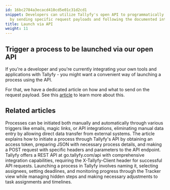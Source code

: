 ```yaml
---
id: 16bc2784a3ecacd410cd5e01c31d2cd1
snippet: Developers can utilize Tallyfy's open API to programmatically launch processes
  by sending specific request payloads and following the documented integration guidelines.
title: Launch via API
weight: 11
---
```


## Trigger a process to be launched via our open API

If you're a developer and you're currently integrating your own tools and applications with Tallyfy - you might want a convenient way of launching a process using the API.

For that, we have a dedicated article on how and what to send on the request payload. See this [article](/products/pro/integrations/open-api/how-to-start-a-process-using-tallyfy-api/) to learn more about this.


## Related articles
<CardGrid>
<LinkTitleCard header="<b>Launching > Triggers</b>" href="/products/pro/launching/triggers/" > Processes can be initiated both manually and automatically through various triggers like emails, magic links, or API integrations, eliminating manual data entry by allowing direct data transfer from external systems. </LinkTitleCard>
<LinkTitleCard header="<b>Open Api > Launch a process using Tallyfy API</b>" href="/products/pro/integrations/open-api/how-to-start-a-process-using-tallyfy-api/" > The article explains how to initiate a process through Tallyfy's API by obtaining an access token, preparing JSON with necessary process details, and making a POST request with specific headers and parameters to the API endpoint. </LinkTitleCard>
<LinkTitleCard header="<b>Integrations > Open API</b>" href="/products/pro/integrations/open-api/" > Tallyfy offers a REST API at go.tallyfy.com/api with comprehensive integration capabilities, requiring the X-Tallyfy-Client header for successful API requests. </LinkTitleCard>
<LinkTitleCard header="<b>Launching > Launch manually</b>" href="/products/pro/launching/how-can-i-launch-a-process-in-tallyfy/" > Launching a process in Tallyfy involves naming it, selecting assignees, setting deadlines, and monitoring progress through the Tracker view while managing hidden steps and making necessary adjustments to task assignments and timelines. </LinkTitleCard>
</CardGrid>